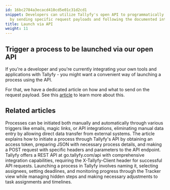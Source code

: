 ```yaml
---
id: 16bc2784a3ecacd410cd5e01c31d2cd1
snippet: Developers can utilize Tallyfy's open API to programmatically launch processes
  by sending specific request payloads and following the documented integration guidelines.
title: Launch via API
weight: 11
---
```


## Trigger a process to be launched via our open API

If you're a developer and you're currently integrating your own tools and applications with Tallyfy - you might want a convenient way of launching a process using the API.

For that, we have a dedicated article on how and what to send on the request payload. See this [article](/products/pro/integrations/open-api/how-to-start-a-process-using-tallyfy-api/) to learn more about this.


## Related articles
<CardGrid>
<LinkTitleCard header="<b>Launching > Triggers</b>" href="/products/pro/launching/triggers/" > Processes can be initiated both manually and automatically through various triggers like emails, magic links, or API integrations, eliminating manual data entry by allowing direct data transfer from external systems. </LinkTitleCard>
<LinkTitleCard header="<b>Open Api > Launch a process using Tallyfy API</b>" href="/products/pro/integrations/open-api/how-to-start-a-process-using-tallyfy-api/" > The article explains how to initiate a process through Tallyfy's API by obtaining an access token, preparing JSON with necessary process details, and making a POST request with specific headers and parameters to the API endpoint. </LinkTitleCard>
<LinkTitleCard header="<b>Integrations > Open API</b>" href="/products/pro/integrations/open-api/" > Tallyfy offers a REST API at go.tallyfy.com/api with comprehensive integration capabilities, requiring the X-Tallyfy-Client header for successful API requests. </LinkTitleCard>
<LinkTitleCard header="<b>Launching > Launch manually</b>" href="/products/pro/launching/how-can-i-launch-a-process-in-tallyfy/" > Launching a process in Tallyfy involves naming it, selecting assignees, setting deadlines, and monitoring progress through the Tracker view while managing hidden steps and making necessary adjustments to task assignments and timelines. </LinkTitleCard>
</CardGrid>